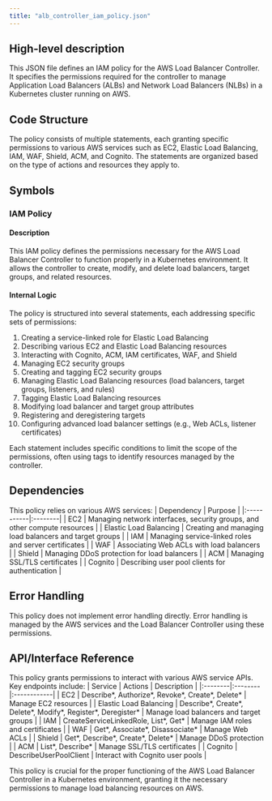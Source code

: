 ```yaml
---
title: "alb_controller_iam_policy.json"
---
```


## High-level description
This JSON file defines an IAM policy for the AWS Load Balancer Controller. It specifies the permissions required for the controller to manage Application Load Balancers (ALBs) and Network Load Balancers (NLBs) in a Kubernetes cluster running on AWS.

## Code Structure
The policy consists of multiple statements, each granting specific permissions to various AWS services such as EC2, Elastic Load Balancing, IAM, WAF, Shield, ACM, and Cognito. The statements are organized based on the type of actions and resources they apply to.

## Symbols

### IAM Policy
#### Description
This IAM policy defines the permissions necessary for the AWS Load Balancer Controller to function properly in a Kubernetes environment. It allows the controller to create, modify, and delete load balancers, target groups, and related resources.

#### Internal Logic
The policy is structured into several statements, each addressing specific sets of permissions:

1. Creating a service-linked role for Elastic Load Balancing
2. Describing various EC2 and Elastic Load Balancing resources
3. Interacting with Cognito, ACM, IAM certificates, WAF, and Shield
4. Managing EC2 security groups
5. Creating and tagging EC2 security groups
6. Managing Elastic Load Balancing resources (load balancers, target groups, listeners, and rules)
7. Tagging Elastic Load Balancing resources
8. Modifying load balancer and target group attributes
9. Registering and deregistering targets
10. Configuring advanced load balancer settings (e.g., Web ACLs, listener certificates)

Each statement includes specific conditions to limit the scope of the permissions, often using tags to identify resources managed by the controller.

## Dependencies
This policy relies on various AWS services:
| Dependency | Purpose |
|:-----------|:--------|
| EC2 | Managing network interfaces, security groups, and other compute resources |
| Elastic Load Balancing | Creating and managing load balancers and target groups |
| IAM | Managing service-linked roles and server certificates |
| WAF | Associating Web ACLs with load balancers |
| Shield | Managing DDoS protection for load balancers |
| ACM | Managing SSL/TLS certificates |
| Cognito | Describing user pool clients for authentication |

## Error Handling
This policy does not implement error handling directly. Error handling is managed by the AWS services and the Load Balancer Controller using these permissions.

## API/Interface Reference
This policy grants permissions to interact with various AWS service APIs. Key endpoints include:
| Service | Actions | Description |
|:--------|:--------|:------------|
| EC2 | Describe*, Authorize*, Revoke*, Create*, Delete* | Manage EC2 resources |
| Elastic Load Balancing | Describe*, Create*, Delete*, Modify*, Register*, Deregister* | Manage load balancers and target groups |
| IAM | CreateServiceLinkedRole, List*, Get* | Manage IAM roles and certificates |
| WAF | Get*, Associate*, Disassociate* | Manage Web ACLs |
| Shield | Get*, Describe*, Create*, Delete* | Manage DDoS protection |
| ACM | List*, Describe* | Manage SSL/TLS certificates |
| Cognito | DescribeUserPoolClient | Interact with Cognito user pools |

This policy is crucial for the proper functioning of the AWS Load Balancer Controller in a Kubernetes environment, granting it the necessary permissions to manage load balancing resources on AWS.